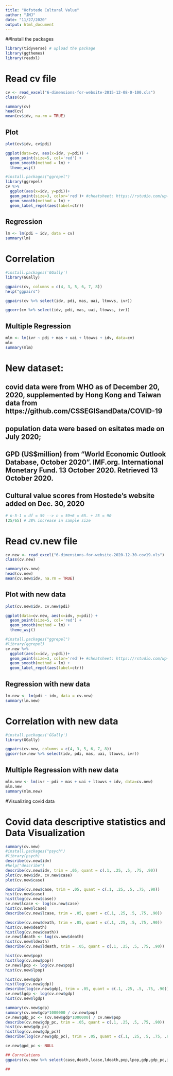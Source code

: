 ```yaml
---
title: "Hofstede Cultural Value"
author: "JMJ"
date: "11/27/2020"
output: html_document
---
```


##Install the packages

```r
library(tidyverse) # upload the package
library(ggthemes)
library(readxl)
```

# Read cv file
```r
cv <- read_excel("6-dimensions-for-website-2015-12-08-0-100.xls")
class(cv)

summary(cv)
head(cv)
mean(cv$idv, na.rm = TRUE)
```

## Plot

```r
plot(cv$idv, cv$pdi)

ggplot(data=cv, aes(x=idv, y=pdi)) +
  geom_point(size=5, col='red') +
  geom_smooth(method = lm) +
  theme_wsj()

```

```r

#install.packages("ggrepel")
library(ggrepel)
cv %>% 
  ggplot(aes(x=idv, y=pdi))+
  geom_point(size=3, color='red')+ #cheatsheet: https://rstudio.com/wp-content/uploads/2015/12/ggplot2-cheatsheet-2.0.pdf
  geom_smooth(method = lm) +
  geom_label_repel(aes(label=ctr))
```



## Regression
```r
lm <- lm(pdi ~ idv, data = cv)
summary(lm)
```
# Correlation
```r
#install.packages('GGally')
library(GGally)

ggpairs(cv, columns = c(4, 3, 5, 6, 7, 8))
help("ggpairs")

ggpairs(cv %>% select(idv, pdi, mas, uai, ltowvs, ivr))

ggcorr(cv %>% select(idv, pdi, mas, uai, ltowvs, ivr))

```
## Multiple Regression

```r

mlm <- lm(ivr ~ pdi + mas + uai + ltowvs + idv, data=cv)
mlm
summary(mlm)

```
# New dataset: 
## covid data were from WHO as of December 20, 2020, supplemented by Hong Kong and Taiwan data from https://github.com/CSSEGISandData/COVID-19
## population data were based on esitates made on July 2020; 
## GPD (US$million) from  "World Economic Outlook Database, October 2020". IMF.org. International Monetary Fund. 13 October 2020. Retrieved 13 October 2020.
## Cultural value scores from Hostede's website added on Dec. 30, 2020
```r
# n-5-1 = df = 59 --> n = 59+6 = 65. + 25 = 90
(25/65) # 38% increase in sample size

```

# Read cv.new file
```r
cv.new <- read_excel("6-dimensions-for-website-2020-12-30-cov19.xls")
class(cv.new)

summary(cv.new)
head(cv.new)
mean(cv.new$idv, na.rm = TRUE)
```

## Plot with new data

```r
plot(cv.new$idv, cv.new$pdi)

ggplot(data=cv.new, aes(x=idv, y=pdi)) +
  geom_point(size=5, col='red') +
  geom_smooth(method = lm) +
  theme_wsj()

```

```r

#install.packages("ggrepel")
#library(ggrepel)
cv.new %>% 
  ggplot(aes(x=idv, y=pdi))+
  geom_point(size=3, color='red')+ #cheatsheet: https://rstudio.com/wp-content/uploads/2015/12/ggplot2-cheatsheet-2.0.pdf
  geom_smooth(method = lm) +
  geom_label_repel(aes(label=ctr))
```



## Regression with new data
```r
lm.new <- lm(pdi ~ idv, data = cv.new)
summary(lm.new)
```
# Correlation with new data
```r
#install.packages('GGally')
library(GGally)

ggpairs(cv.new, columns = c(4, 3, 5, 6, 7, 8))
ggcorr(cv.new %>% select(idv, pdi, mas, uai, ltowvs, ivr))

```
## Multiple Regression with new data

```r

mlm.new <- lm(ivr ~ pdi + mas + uai + ltowvs + idv, data=cv.new)
mlm.new
summary(mlm.new)

```
#Visualizing covid data

# Covid data descriptive statistics and Data Visualization
```r
summary(cv.new)
#install.packages("psych")
#library(psych)
describe(cv.new$idv)
#help("describe")
describe(cv.new$idv, trim = .05, quant = c(.1, .25, .5, .75, .90))
plot(cv.new$idv, cv.new$case)
plot(cv.new$case)

describe(cv.new$case, trim = .05, quant = c(.1, .25, .5, .75, .90))
hist(cv.new$case)
hist(log(cv.new$case))
cv.new$lcase <- log(cv.new$case)
hist(cv.new$lcase)
describe(cv.new$lcase, trim = .05, quant = c(.1, .25, .5, .75, .90))

describe(cv.new$death, trim = .05, quant = c(.1, .25, .5, .75, .90))
hist(cv.new$death)
hist(log(cv.new$death))
cv.new$ldeath <- log(cv.new$death)
hist(cv.new$ldeath)
describe(cv.new$ldeath, trim = .05, quant = c(.1, .25, .5, .75, .90))

hist(cv.new$pop)
hist(log(cv.new$pop))
cv.new$lpop <- log(cv.new$pop)
hist(cv.new$lpop)

hist(cv.new$gdp)
hist(log(cv.new$gdp))
describe(log(cv.new$gdp), trim = .05, quant = c(.1, .25, .5, .75, .90))
cv.new$lgdp <- log(cv.new$gdp)
hist(cv.new$lgdp)

summary(cv.new$gdp)
summary(cv.new$gdp*1000000 / cv.new$pop)
cv.new$gdp_pc <- (cv.new$gdp*1000000) / cv.new$pop
describe(cv.new$gdp_pc, trim = .05, quant = c(.1, .25, .5, .75, .90))
hist(cv.new$gdp_pc)
hist(log(cv.new$gdp_pc))
describe(log(cv.new$gdp_pc), trim = .05, quant = c(.1, .25, .5, .75, .90))

cv.new$gpd_pc <- NULL

```

```r
## Correlations
ggpairs(cv.new %>% select(case,death,lcase,ldeath,pop,lpop,gdp,gdp_pc,idv,pdi,mas,uai,ltowvs,ivr))

## 

```



